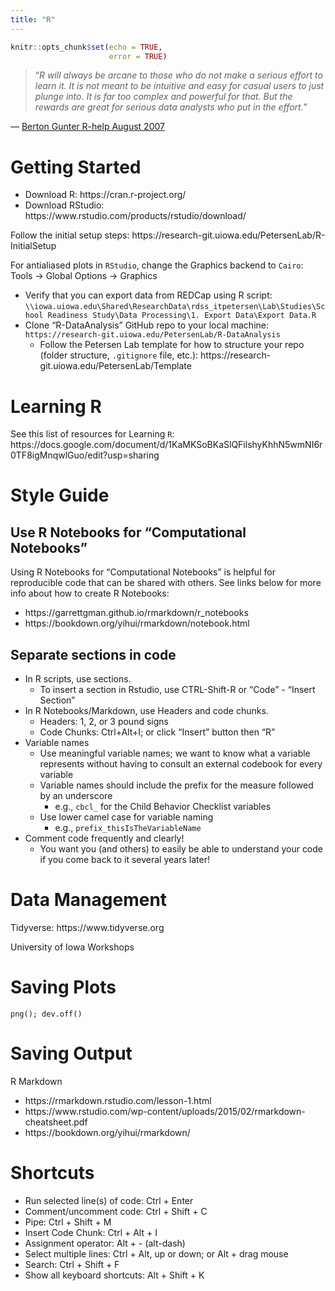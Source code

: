 ```yaml
---
title: "R"
---
```


```r
knitr::opts_chunk$set(echo = TRUE,
                      error = TRUE)
```

 > "*R will always be arcane to those who do not make a serious effort to learn it. It is not meant to be intuitive and easy for casual users to just plunge into. It is far too complex and powerful for that. But the rewards are great for serious data analysts who put in the effort.*"

— [Berton Gunter R-help August 2007](https://www.brodrigues.co/blog/2022-06-02-arcane/)

# Getting Started

- Download R: https://cran.r-project.org/
- Download RStudio: https://www.rstudio.com/products/rstudio/download/

Follow the initial setup steps:
https://research-git.uiowa.edu/PetersenLab/R-InitialSetup

For antialiased plots in `RStudio`, change the Graphics backend to `Cairo`:
Tools → Global Options → Graphics

- Verify that you can export data from REDCap using R script: `\\iowa.uiowa.edu\Shared\ResearchData\rdss_itpetersen\Lab\Studies\School Readiness Study\Data Processing\1. Export Data\Export Data.R`
- Clone "R-DataAnalysis" GitHub repo to your local machine: `https://research-git.uiowa.edu/PetersenLab/R-DataAnalysis`
    - Follow the Petersen Lab template for how to structure your repo (folder structure, `.gitignore` file, etc.): https://research-git.uiowa.edu/PetersenLab/Template

# Learning R

See this list of resources for Learning `R`: https://docs.google.com/document/d/1KaMKSoBKaSlQFilshyKhhN5wmNI6r0TF8igMnqwlGuo/edit?usp=sharing

# Style Guide

## Use R Notebooks for "Computational Notebooks"

Using R Notebooks for "Computational Notebooks" is helpful for reproducible code that can be shared with others.
See links below for more info about how to create R Notebooks:

- https://garrettgman.github.io/rmarkdown/r_notebooks
- https://bookdown.org/yihui/rmarkdown/notebook.html

## Separate sections in code

- In R scripts, use sections.
    - To insert a section in Rstudio, use CTRL-Shift-R or "Code" - "Insert Section"
- In R Notebooks/Markdown, use Headers and code chunks.
    - Headers: 1, 2, or 3 pound signs
    - Code Chunks: Ctrl+Alt+I; or click "Insert" button then "R"
- Variable names
    - Use meaningful variable names; we want to know what a variable represents without having to consult an external codebook for every variable
    - Variable names should include the prefix for the measure followed by an underscore
        - e.g., `cbcl_` for the Child Behavior Checklist variables
    - Use lower camel case for variable naming
        - e.g., `prefix_thisIsTheVariableName`
- Comment code frequently and clearly!
    - You want you (and others) to easily be able to understand your code if you come back to it several years later!

# Data Management

Tidyverse: https://www.tidyverse.org

University of Iowa Workshops

# Saving Plots

`png(); dev.off()`

# Saving Output

R Markdown

- https://rmarkdown.rstudio.com/lesson-1.html
- https://www.rstudio.com/wp-content/uploads/2015/02/rmarkdown-cheatsheet.pdf
- https://bookdown.org/yihui/rmarkdown/

# Shortcuts

- Run selected line(s) of code: Ctrl + Enter
- Comment/uncomment code: Ctrl + Shift + C
- Pipe: Ctrl + Shift + M
- Insert Code Chunk: Ctrl + Alt + I
- Assignment operator: Alt + - (alt-dash)
- Select multiple lines: Ctrl + Alt, up or down; or Alt + drag mouse
- Search: Ctrl + Shift + F
- Show all keyboard shortcuts: Alt + Shift + K
